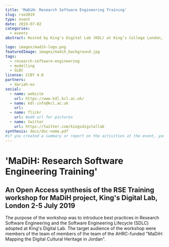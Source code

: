 ```yaml
---
title: 'MaDiH: Research Software Engineering Training'
slug: rse2019
type: event
date: 2019-07-02
categories:
  - events
abstract: Hosted by King’s Digital Lab (KDL) at King’s College London, this was the first workshop of Phase 1 of the AHRC-funded "MaDiH: Mapping the Digital Cultural Heritage in Jordan" Project. Led by the Project PI in London Dr James Smithies director of KDL) and Dr Arianna Ciula (Deputy Director of KDL), it introduced MaDiH team to KDL’s project management practices and Agile DSDM Process. Discussions on data modelling and  ontologies informed one of the main outcomes of MaDiH Phase 1, i.e. a prototype of a National Data Catalogue. In addition, practical methods and theoretical approaches to digital heritage were explored, with presentations on photogrammetry for reconstruction of destroyed cultural heritage and on data sovereignty.

logo: images/madih-logo.png
featuredImage: images/madih_background.jpg
tags:
  - research-software-engineering
  - modelling
  - SLDC
license: CCBY 4.0
partners:
  - dariah-eu
social:
  - name: website
    url: https://www.kdl.kcl.ac.uk/
  - name: kdl-info@kcl.ac.uk
    url:
  - name: flickr
    url: #add url for pictures
  - name: twitter
    url: https://twitter.com/kingsdigitallab
synthesis: docs/doc-name.pdf
#if you created a summary or report on the activities at the event, you can include it here as a .pdf.
---
```


# 'MaDiH: Research Software Engineering Training'

## An Open Access synthesis of the RSE Training workshop for MaDiH project, King's Digital Lab, London 2-5 July 2019

The purpose of the workshop was to introduce best practices in Research Software
Engineering and the Software Engineering Lifecycle (SDLC) adopted at King's
Digital Lab. The target audience of the workshop were members of the team of
members of the team of the AHRC-funded "MaDiH: Mapping the Digital Cultural
Heritage in Jordan".
